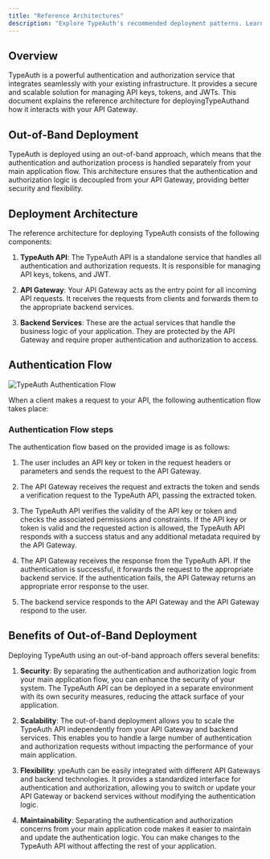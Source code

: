 ```yaml
---
title: "Reference Architectures"
description: "Explore TypeAuth's recommended deployment patterns. Learn how to integrate our authentication service with your existing API infrastructure securely."
---
```


## Overview

TypeAuth is a powerful authentication and authorization service that integrates seamlessly with your existing infrastructure. It provides a secure and scalable solution for managing API keys, tokens, and JWTs. This document explains the reference architecture for deployingTypeAuthand how it interacts with your API Gateway.

## Out-of-Band Deployment

TypeAuth is deployed using an out-of-band approach, which means that the authentication and authorization process is handled separately from your main application flow. This architecture ensures that the authentication and authorization logic is decoupled from your API Gateway, providing better security and flexibility.

## Deployment Architecture

The reference architecture for deploying TypeAuth consists of the following components:

1. **TypeAuth API**: The TypeAuth API is a standalone service that handles all authentication and authorization requests. It is responsible for managing API keys, tokens, and JWT.

2. **API Gateway**: Your API Gateway acts as the entry point for all incoming API requests. It receives the requests from clients and forwards them to the appropriate backend services.

3. **Backend Services**: These are the actual services that handle the business logic of your application. They are protected by the API Gateway and require proper authentication and authorization to access.

## Authentication Flow

![TypeAuth Authentication Flow](https://developers.userzero.io/diagram-docs.png)

When a client makes a request to your API, the following authentication flow takes place:
  
### Authentication Flow steps

The authentication flow based on the provided image is as follows:

1. The user includes an API key or token in the request headers or parameters and sends the request to the API Gateway.

2. The API Gateway receives the request and extracts the token and sends a verification request to the TypeAuth API, passing the extracted token.

3. The TypeAuth API verifies the validity of the API key or token and checks the associated permissions and constraints. If the API key or token is valid and the requested action is allowed, the TypeAuth API responds with a success status and any additional metadata required by the API Gateway.

4. The API Gateway receives the response from the TypeAuth API. If the authentication is successful, it forwards the request to the appropriate backend service. If the authentication fails, the API Gateway returns an appropriate error response to the user.

5. The backend service responds to the API Gateway and the API Gateway respond to the user.

## Benefits of Out-of-Band Deployment

Deploying TypeAuth using an out-of-band approach offers several benefits:

1. **Security**: By separating the authentication and authorization logic from your main application flow, you can enhance the security of your system. The TypeAuth API can be deployed in a separate environment with its own security measures, reducing the attack surface of your application.

2. **Scalability**: The out-of-band deployment allows you to scale the TypeAuth API independently from your API Gateway and backend services. This enables you to handle a large number of authentication and authorization requests without impacting the performance of your main application.

3. **Flexibility**: ypeAuth can be easily integrated with different API Gateways and backend technologies. It provides a standardized interface for authentication and authorization, allowing you to switch or update your API Gateway or backend services without modifying the authentication logic.

4. **Maintainability**: Separating the authentication and authorization concerns from your main application code makes it easier to maintain and update the authentication logic. You can make changes to the TypeAuth API without affecting the rest of your application.

